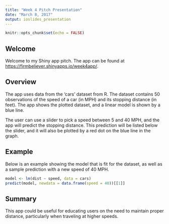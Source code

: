 ---
title: "Week 4 Pitch Presentation"
date: "March 8, 2017"
output: ioslides_presentation
---

```{r setup, include=FALSE}
knitr::opts_chunk$set(echo = FALSE)
```

## Welcome

Welcome to my Shiny app pitch.  The app can be found at <https://firmbeliever.shinyapps.io/week4app/>.

## Overview

The app uses data from the 'cars' dataset from R.  The dataset contains 50 observations of the speed of
a car (in MPH) and its stopping distance (in feet).  The app shows the plotted dataset, and a linear
 model is shown by a blue line.  
 
 The user can use a slider to pick a speed between 5 and 40 MPH, and the app 
 will predict the stopping distance.  This prediction will be listed below the slider, and it 
 will also be plotted by a red dot on the blue line in the graph.

## Example

Below is an example showing the model that is fit for the dataset, as well as a sample prediction
with a new speed of 40 MPH.

```{r cars, echo = TRUE, comment=""}
model <- lm(dist ~ speed, data = cars)
predict(model, newdata = data.frame(speed = 40))[[1]]
```

## Summary

This app could be useful for educating users on the need to maintain proper distance,
particularly when traveling at higher speeds.



